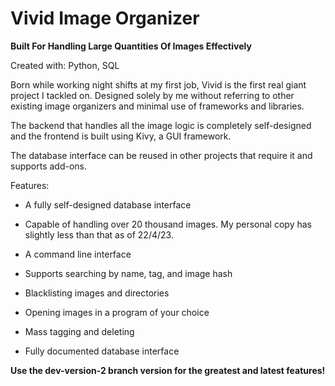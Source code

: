 # Vivid Image Organizer

**Built For Handling Large Quantities Of Images Effectively**

Created with: Python, SQL

Born while working night shifts at my first job, Vivid is the first real giant project I tackled on. Designed solely by me without referring to other existing image organizers and minimal use of frameworks and libraries.

The backend that handles all the image logic is completely self-designed and the frontend is built using Kivy, a GUI framework.

The database interface can be reused in other projects that require it and supports add-ons.

Features:

- A fully self-designed database interface

- Capable of handling over 20 thousand images. My personal copy has slightly less than that as of 22/4/23.

- A command line interface

- Supports searching by name, tag, and image hash

- Blacklisting images and directories

- Opening images in a program of your choice

- Mass tagging and deleting

- Fully documented database interface

**Use the dev-version-2 branch version for the greatest and latest features!**
